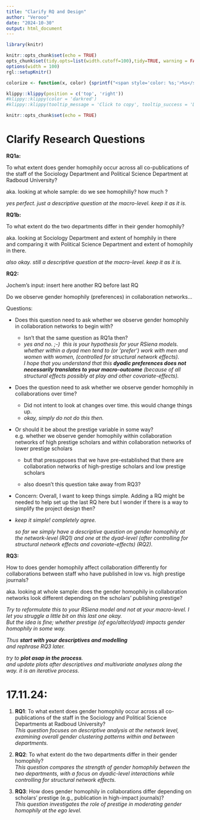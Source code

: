 ```yaml
---
title: "Clarify RQ and Design"
author: "Verooo"
date: "2024-10-30"
output: html_document
---
```


```r
library(knitr)

knitr::opts_chunk$set(echo = TRUE)
opts_chunk$set(tidy.opts=list(width.cutoff=100),tidy=TRUE, warning = FALSE, message = FALSE,comment = "#>", cache=TRUE, class.source=c("test"), class.output=c("test2"))
options(width = 100)
rgl::setupKnitr()

colorize <- function(x, color) {sprintf("<span style='color: %s;'>%s</span>", color, x) }

```

```r
klippy::klippy(position = c('top', 'right'))
#klippy::klippy(color = 'darkred')
#klippy::klippy(tooltip_message = 'Click to copy', tooltip_success = 'Done')
```

```r
knitr::opts_chunk$set(echo = TRUE)
```

# Clarify Research Questions

**RQ1a:**

To what extent does gender homophily occur across all co-publications of the staff of the Sociology Department and Political Science Department at Radboud University?

aka. looking at whole sample: do we see homophiliy? how much ?

*yes perfect. just a descriptive question at the macro-level. keep it as it is.*

**RQ1b:**

To what extent do the two departments differ in their gender homophily?

aka. looking at Sociology Department and extent of homphily in there\
and comparing it with Political Science Department and extent of homophily in there.

*also okay. still a descriptive question at the macro-level. keep it as it is.*

**RQ2:**

Jochem's input: insert here another RQ before last RQ

Do we observe gender homophily (preferences) in collaboration networks...

Questions:

-   Does this question need to ask whether we observe gender homophily in collaboration networks to begin with?

    -   Isn't that the same question as RQ1a then?
    -   *yes and no. ;-)  this is your hypothesis for your RSiena models. whether within a dyad men tend to (or 'prefer') work with men and women with women, (controlled for structural network effects).\
        I hope that you understand that this **dyadic preferences does not necessarily translates to your macro-outcome** (because of all structural effects possibly at play and other covariate-effects).*

-   Does the question need to ask whether we observe gender homophily in collaborations over time?

    -   Did not intent to look at changes over time. this would change things up.
    -   *okay, simply do not do this then.*

-   Or should it be about the prestige variable in some way?\
    e.g. whether we observe gender homophily within collaboration networks of high prestige scholars and within collaboration networks of lower prestige scholars

    -   but that presupposes that we have pre-established that there are collaboration networks of high-prestige scholars and low prestige scholars

    -   also doesn't this question take away from RQ3?

-   Concern: Overall, I want to keep things simple. Adding a RQ might be needed to help set up the last RQ here but I wonder if there is a way to simplify the project design then?

-   *keep it simple! completely agree.*

    *so far we simply have a descriptive question on gender homophily at the network-level (RQ1) and one at the dyad-level (after controlling for structural network effects and covariate-effects) (RQ2).*

**RQ3:**

How to does gender homophily affect collaboration differently for collaborations between staff who have published in low vs. high prestige journals?

aka. looking at whole sample: does the gender homophily in collaboration networks look different depending on the scholars' publishing prestige?

*Try to reformulate this to your RSiena model and not at your macro-level. I let you struggle a little bit on this last one okay.\
But the idea is fine; whether prestige (of ego/alter/dyad) impacts gender homophily in some way.*

*Thus **start with your descriptives and modelling\
**and rephrase RQ3 later.*

*try to **plot asap in the process**.\
and update plots after descriptives and multivariate analyses along the way. it is an iterative process.*

# 17.11.24:

1.  **RQ1**: To what extent does gender homophily occur across all co-publications of the staff in the Sociology and Political Science Departments at Radboud University?\
    *This question focuses on descriptive analysis at the network level, examining overall gender clustering patterns within and between departments.*

2.  **RQ2**: To what extent do the two departments differ in their gender homophily?\
    *This question compares the strength of gender homophily between the two departments, with a focus on dyadic-level interactions while controlling for structural network effects.*

3.  **RQ3**: How does gender homophily in collaborations differ depending on scholars’ prestige (e.g., publication in high-impact journals)?\
    *This question investigates the role of prestige in moderating gender homophily at the ego level.*
